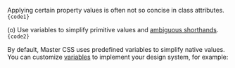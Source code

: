 
Applying certain property values ​​is often not so concise in class attributes.
<Code lang="html">
    {code1}
</Code>

(o) Use variables to simplify primitive values and [ambiguous shorthands](#ambiguous-shorthands). <Dropped p1={code1} p2={code2} target="class" />
<Code lang="html">
    {code2}
</Code>


By default, Master CSS uses predefined variables to simplify native values. You can customize [variables](/reference/variables) to implement your design system, for example:
<VariablesOverview />